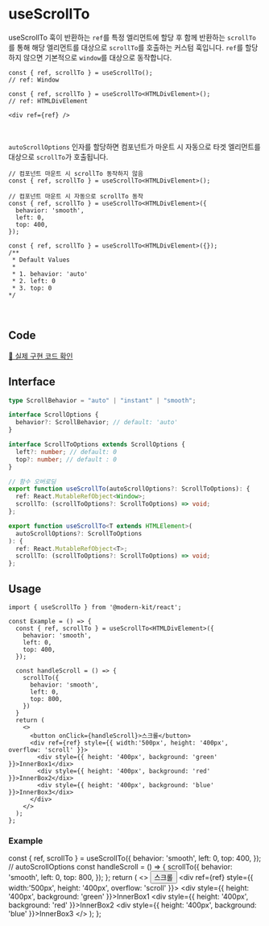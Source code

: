 
# useScrollTo

useScrollTo 훅이 반환하는 `ref`를 특정 엘리먼트에 할당 후 함께 반환하는 `scrollTo`를 통해 해당 엘리먼트를 대상으로 `scrollTo`를 호출하는 커스텀 훅입니다. 
`ref`를 할당하지 않으면 기본적으로 `window`를 대상으로 동작합니다.

```tsx
const { ref, scrollTo } = useScrollTo();
// ref: Window
```
```tsx
const { ref, scrollTo } = useScrollTo<HTMLDivElement>();
// ref: HTMLDivElement

<div ref={ref} />
```

<br />

`autoScrollOptions` 인자를 할당하면 컴포넌트가 마운트 시 자동으로 타겟 엘리먼트를 대상으로 `scrollTo`가 호출됩니다.

```tsx
// 컴포넌트 마운트 시 scrollTo 동작하지 않음
const { ref, scrollTo } = useScrollTo<HTMLDivElement>();
```
```tsx
// 컴포넌트 마운트 시 자동으로 scrollTo 동작
const { ref, scrollTo } = useScrollTo<HTMLDivElement>({
  behavior: 'smooth',
  left: 0,
  top: 400,
});

const { ref, scrollTo } = useScrollTo<HTMLDivElement>({});
/**
 * Default Values
 * 
 * 1. behavior: 'auto'
 * 2. left: 0 
 * 3. top: 0
*/
```

<br />

## Code
[🔗 실제 구현 코드 확인](https://github.com/modern-agile-team/modern-kit/blob/main/packages/react/src/hooks/useScrollTo/index.ts)

## Interface
```ts title="typescript"
type ScrollBehavior = "auto" | "instant" | "smooth";

interface ScrollOptions {
  behavior?: ScrollBehavior; // default: 'auto'
}

interface ScrollToOptions extends ScrollOptions {
  left?: number; // default: 0
  top?: number; // default : 0
}
```
```ts title="typescript"
// 함수 오버로딩
export function useScrollTo(autoScrollOptions?: ScrollToOptions): {
  ref: React.MutableRefObject<Window>;
  scrollTo: (scrollToOptions?: ScrollToOptions) => void;
};

export function useScrollTo<T extends HTMLElement>(
  autoScrollOptions?: ScrollToOptions
): {
  ref: React.MutableRefObject<T>;
  scrollTo: (scrollToOptions?: ScrollToOptions) => void;
};
```

## Usage
```tsx title="typescript"
import { useScrollTo } from '@modern-kit/react';

const Example = () => {
  const { ref, scrollTo } = useScrollTo<HTMLDivElement>({
    behavior: 'smooth',
    left: 0,
    top: 400,
  });

  const handleScroll = () => {
    scrollTo({
      behavior: 'smooth',
      left: 0,
      top: 800,
    })
  }
  return (
    <>
      <button onClick={handleScroll}>스크롤</button>
      <div ref={ref} style={{ width:'500px', height: '400px', overflow: 'scroll' }}>
        <div style={{ height: '400px', background: 'green' }}>InnerBox1</dix>
        <div style={{ height: '400px', background: 'red' }}>InnerBox2</dix>
        <div style={{ height: '400px', background: 'blue' }}>InnerBox3</dix>
      </div>
    </>
  );
};
```

### Example

  const { ref, scrollTo } = useScrollTo({
    behavior: 'smooth',
    left: 0,
    top: 400,
  }); // autoScrollOptions
  const handleScroll = () => {
    scrollTo({
      behavior: 'smooth',
      left: 0,
      top: 800,
    });
  };
  return (
    <>
      <button onClick={handleScroll}>스크롤</button>
      <div ref={ref} style={{ width:'500px', height: '400px', overflow: 'scroll' }}>
        <div style={{ height: '400px', background: 'green' }}>InnerBox1</div>
        <div style={{ height: '400px', background: 'red' }}>InnerBox2</div>
        <div style={{ height: '400px', background: 'blue' }}>InnerBox3</div>
      </div>
    </>
  );
};

<Example />
